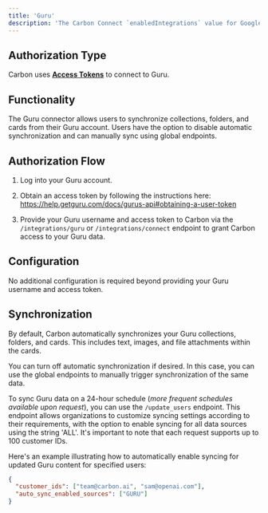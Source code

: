 ```yaml
---
title: 'Guru'
description: 'The Carbon Connect `enabledIntegrations` value for Google Drive is `GURU`.'
---
```


## Authorization Type

Carbon uses **[Access Tokens](https://help.getguru.com/docs/gurus-api#obtaining-a-user-token)** to connect to Guru.

## Functionality

The Guru connector allows users to synchronize collections, folders, and cards from their Guru account. Users have the option to disable automatic synchronization and can manually sync using global endpoints.

## Authorization Flow

1. Log into your Guru account.

2. Obtain an access token by following the instructions here: https://help.getguru.com/docs/gurus-api#obtaining-a-user-token

3. Provide your Guru username and access token to Carbon via the `/integrations/guru` or `/integrations/connect` endpoint to grant Carbon access to your Guru data.

## Configuration

No additional configuration is required beyond providing your Guru username and access token.

## Synchronization

By default, Carbon automatically synchronizes your Guru collections, folders, and cards. This includes text, images, and file attachments within the cards.

You can turn off automatic synchronization if desired. In this case, you can use the global endpoints to manually trigger synchronization of the same data.

To sync Guru data on a 24-hour schedule (*more frequent schedules available upon request*), you can use the `/update_users` endpoint. This endpoint allows organizations to customize syncing settings according to their requirements, with the option to enable syncing for all data sources using the string 'ALL'. It's important to note that each request supports up to 100 customer IDs.

Here's an example illustrating how to automatically enable syncing for updated Guru content for specified users:

```json
{
  "customer_ids": ["team@carbon.ai", "sam@openai.com"],
  "auto_sync_enabled_sources": ["GURU"]
}
```